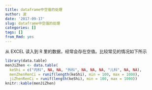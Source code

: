 ```yaml
---
title: dataframe中空值的处理
author: 波
date: '2017-09-17'
slug: dataframe中空值的处理
categories: []
tags: []
from_Rmd: yes
---
```


从 EXCEL 读入到 R 里的数据，经常会存在空值。比较常见的情况如下所示

```r
library(data.table)
menJiZhen <- data.table(
  keShi = c("内科", NA, NA, "外科", NA, NA, NA, "儿科", NA, NA), 
  menZhenRenCi = runif(length(keShi), min = 100, max = 1000), 
  jiZhenRenCi = runif(length(keShi), min = 100, max = 1000))
knitr::kable(menJiZhen)
```
